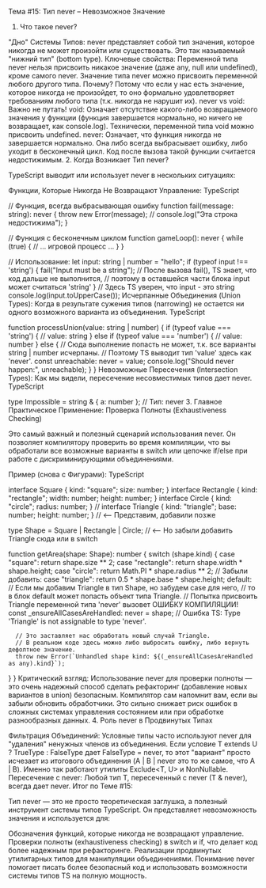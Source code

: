 Тема #15: Тип never – Невозможное Значение

1. Что такое never?

"Дно" Системы Типов: never представляет собой тип значения, которое никогда не может произойти или существовать. Это так называемый "нижний тип" (bottom type).
Ключевые свойства:
Переменной типа never нельзя присвоить никакое значение (даже any, null или undefined), кроме самого never.
Значение типа never можно присвоить переменной любого другого типа. Почему? Потому что если у нас есть значение, которое никогда не произойдет, то оно формально удовлетворяет требованиям любого типа (т.к. никогда не нарушит их).
never vs void: Важно не путать!
void: Означает отсутствие какого-либо возвращаемого значения у функции (функция завершается нормально, но ничего не возвращает, как console.log). Технически, переменной типа void можно присвоить undefined.
never: Означает, что функция никогда не завершается нормально. Она либо всегда выбрасывает ошибку, либо уходит в бесконечный цикл. Код после вызова такой функции считается недостижимым.
2. Когда Возникает Тип never?

TypeScript выводит или использует never в нескольких ситуациях:

Функции, Которые Никогда Не Возвращают Управление:
TypeScript

// Функция, всегда выбрасывающая ошибку
function fail(message: string): never {
  throw new Error(message);
  // console.log("Эта строка недостижима");
}

// Функция с бесконечным циклом
function gameLoop(): never {
  while (true) {
    // ... игровой процесс ...
  }
}

// Использование:
let input: string | number = "hello";
if (typeof input !== 'string') {
   fail("Input must be a string");
   // После вызова fail(), TS знает, что код дальше не выполнится,
   // поэтому в оставшейся части блока input может считаться 'string'
}
// Здесь TS уверен, что input - это string
console.log(input.toUpperCase());
Исчерпанные Объединения (Union Types): Когда в результате сужения типов (narrowing) не остается ни одного возможного варианта из объединения.
TypeScript

function processUnion(value: string | number) {
  if (typeof value === 'string') {
    // value: string
  } else if (typeof value === 'number') {
    // value: number
  } else {
    // Сюда выполнение попасть не может, т.к. все варианты string | number исчерпаны.
    // Поэтому TS выводит тип 'value' здесь как 'never'.
    const unreachable: never = value;
    console.log("Should never happen:", unreachable);
  }
}
Невозможные Пересечения (Intersection Types): Как мы видели, пересечение несовместимых типов дает never.
TypeScript

type Impossible = string & { a: number }; // Тип: never
3. Главное Практическое Применение: Проверка Полноты (Exhaustiveness Checking)

Это самый важный и полезный сценарий использования never. Он позволяет компилятору проверить во время компиляции, что вы обработали все возможные варианты в switch или цепочке if/else при работе с дискриминирующими объединениями.

Пример (снова с Фигурами):
TypeScript

interface Square { kind: "square"; size: number; }
interface Rectangle { kind: "rectangle"; width: number; height: number; }
interface Circle { kind: "circle"; radius: number; }
// interface Triangle { kind: "triangle"; base: number; height: number; } // <-- Представим, добавили позже

type Shape = Square | Rectangle | Circle; // <-- Но забыли добавить Triangle сюда или в switch

function getArea(shape: Shape): number {
  switch (shape.kind) {
    case "square": return shape.size ** 2;
    case "rectangle": return shape.width * shape.height;
    case "circle": return Math.PI * shape.radius ** 2;
    // Забыли добавить: case "triangle": return 0.5 * shape.base * shape.height;
    default:
      // Если мы добавим Triangle в тип Shape, но забудем case для него,
      // то в блок default может попасть объект типа Triangle.
      // Попытка присвоить Triangle переменной типа 'never' вызовет ОШИБКУ КОМПИЛЯЦИИ!
      const _ensureAllCasesAreHandled: never = shape;
      // Ошибка TS: Type 'Triangle' is not assignable to type 'never'.

      // Это заставляет нас обработать новый случай Triangle.
      // В реальном коде здесь можно либо выбросить ошибку, либо вернуть дефолтное значение.
      throw new Error(`Unhandled shape kind: ${(_ensureAllCasesAreHandled as any).kind}`);
  }
}
Критический взгляд: Использование never для проверки полноты — это очень надежный способ сделать рефакторинг (добавление новых вариантов в union) безопасным. Компилятор сам напомнит вам, если вы забыли обновить обработчики. Это сильно снижает риск ошибок в сложных системах управления состоянием или при обработке разнообразных данных.
4. Роль never в Продвинутых Типах

Фильтрация Объединений: Условные типы часто используют never для "удаления" ненужных членов из объединения. Если условие T extends U ? TrueType : FalseType дает FalseType = never, то этот "вариант" просто исчезает из итогового объединения (A | B | never это то же самое, что A | B). Именно так работают утилиты Exclude<T, U> и NonNullable<T>.
Пересечение с never: Любой тип T, пересеченный с never (T & never), всегда дает never.
Итог по Теме #15:

Тип never — это не просто теоретическая заглушка, а полезный инструмент системы типов TypeScript. Он представляет невозможность значения и используется для:

Обозначения функций, которые никогда не возвращают управление.
Проверки полноты (exhaustiveness checking) в switch и if, что делает код более надежным при рефакторинге.
Реализации продвинутых утилитарных типов для манипуляции объединениями.
Понимание never помогает писать более безопасный код и использовать возможности системы типов TS на полную мощность.
